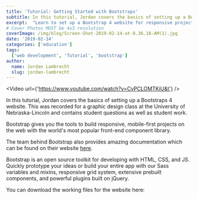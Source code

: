 ```yaml
---
title: 'Tutorial: Getting Started with Bootstraps'
subtitle: In this tutorial, Jordan covers the basics of setting up a Bootstraps 4 website.
excerpt:  "Learn to set up a Bootstrap 4 website for responsive projects with Jordan's tutorial. Get started with essential tools and components."
# Cover Photos MUST be 4x3 resolution
coverImage: /img/blog/Screen-Shot-2019-02-14-at-8.36.18-AM(1).jpg
date: '2019-02-14'
categories: ['education']
tags:
  ['web development', 'Tutorial', 'bootstrap']
author:
  name: Jordan Lambrecht
  slug: jordan-lambrecht
---
```

<Video url={'https://www.youtube.com/watch?v=CvPCLOMTKiU&t'} />

In this tutorial, Jordan covers the basics of setting up a Bootstraps 4 website. This was recorded for a graphic design class at the University of Nebraska-Lincoln and contains student questions as well as student work.

Bootstrap gives you the tools to build responsive, mobile-first projects on the web with the world's most popular front-end component library.

The team behind Bootstrap also provides amazing documentation which can be found on their website [here](https://getbootstrap.com/docs/4.3/getting-started/introduction/).

Bootstrap is an open source toolkit for developing with HTML, CSS, and JS. Quickly prototype your ideas or build your entire app with our Sass variables and mixins, responsive grid system, extensive prebuilt components, and powerful plugins built on jQuery.

You can download the working files for the website here:
